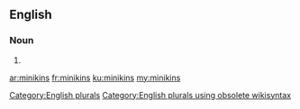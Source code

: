 ==English==

===Noun===
{{head|en}}

# {{plural of|minikin}}

[[Category:English plurals]][[Category:English plurals using obsolete wikisyntax]]

[[ar:minikins]]
[[fr:minikins]]
[[ku:minikins]]
[[my:minikins]]